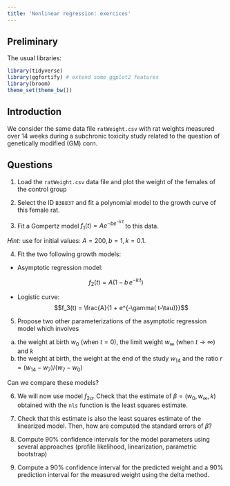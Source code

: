 ```yaml
---
title: 'Nonlinear regression: exercices'
---
```


## Preliminary

The usual libraries: 

```r
library(tidyverse)
library(ggfortify) # extend some ggplot2 features
library(broom)
theme_set(theme_bw())
```

## Introduction

We consider the same data file `ratWeight.csv` with rat weights measured over 14 weeks during a subchronic toxicity study related to the question of genetically modified (GM) corn. 

## Questions

1. Load the `ratWeight.csv` data file and plot the weight of the females of the control group

2. Select the ID `B38837` and fit a polynomial model to the growth curve of this female rat.

3. Fit a Gompertz model $f_1(t) = A e^{-b e^{-k\, t}}$ to this data.

*Hint:* use for initial values: $A = 200, b = 1, k = 0.1$.

4. Fit the two following growth models:

  * Asymptotic regression model:

$$f_2(t)  = A \left( 1 - b\, e^{-k\, t} \right)$$

  * Logistic curve:
$$f_3(t)  = \frac{A}{1 + e^{-\gamma( t-\tau)}}$$



5. Propose two other parameterizations of the asymptotic regression model which involves 

  a. the weight at birth $w_0$ (when $t=0$), the limit weight $w_\infty$ (when $t\to \infty$) and $k$
  b. the weight at birth, the weight at the end of the study $w_{14}$ and the ratio $r=(w_{14}-w_{7})/(w_7 - w_0)$

Can we compare these models?

6. We will now use model $f_{2a}$.  Check that the estimate of $\beta=(w_0, w_\infty, k)$ obtained with the `nls` function is the least squares estimate.

7. Check that this estimate is also the least squares estimate of the linearized model. Then, how are computed the standard errors of $\hat\beta$?

8. Compute 90% confidence intervals for the model parameters using several approaches (profile likelihood, linearization, parametric bootstrap)

9. Compute a 90% confidence interval for the predicted weight and a 90% prediction interval for the measured weight using the delta method.
